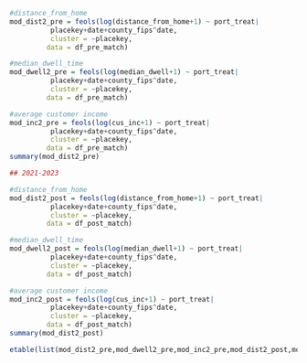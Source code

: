 
```r
#distance_from_home
mod_dist2_pre = feols(log(distance_from_home+1) ~ port_treat|                
		  placekey+date+county_fips^date,
		  cluster = ~placekey, 
		 data = df_pre_match)

#median_dwell_time
mod_dwell2_pre = feols(log(median_dwell+1) ~ port_treat|                
		  placekey+date+county_fips^date,
		  cluster = ~placekey, 
		 data = df_pre_match)

#average customer income
mod_inc2_pre = feols(log(cus_inc+1) ~ port_treat|                
		  placekey+date+county_fips^date,
		  cluster = ~placekey, 
		 data = df_pre_match)
summary(mod_dist2_pre)

## 2021-2023

#distance_from_home
mod_dist2_post = feols(log(distance_from_home+1) ~ port_treat|                
		  placekey+date+county_fips^date,
		  cluster = ~placekey, 
		 data = df_post_match)

#median_dwell_time
mod_dwell2_post = feols(log(median_dwell+1) ~ port_treat|                
		  placekey+date+county_fips^date,
		  cluster = ~placekey, 
		 data = df_post_match)

#average customer income
mod_inc2_post = feols(log(cus_inc+1) ~ port_treat|                
		  placekey+date+county_fips^date,
		  cluster = ~placekey, 
		 data = df_post_match)
summary(mod_dist2_post)
```

```r
etable(list(mod_dist2_pre,mod_dwell2_pre,mod_inc2_pre,mod_dist2_post,mod_dwell2_post,mod_inc2_post), tex=TRUE)
```


